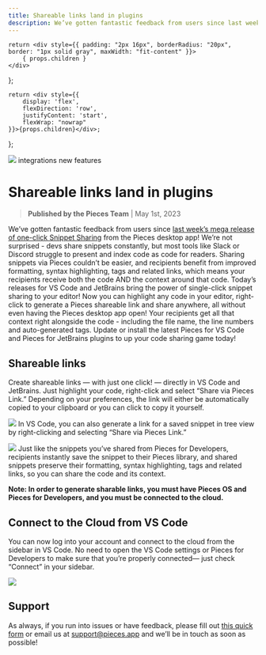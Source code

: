 ```yaml
---
title: Shareable links land in plugins
description: We’ve gotten fantastic feedback from users since last week’s mega release of one-click Snippet Sharing from the Pieces desktop app!
---
```


    return <div style={{ padding: "2px 16px", borderRadius: "20px", border: "1px solid gray", maxWidth: "fit-content" }}>
        { props.children }
    </div>
};

    return <div style={{
        display: 'flex',
        flexDirection: 'row',
        justifyContent: 'start',
        flexWrap: "nowrap"
    }}>{props.children}</div>;
};

<link rel="canonical" href="https://code.pieces.app/updates/shareable-links-land-in-plugins" />

![](https://uploads-ssl.webflow.com/6143afec68f555387049efb3/630d822a169f6c0cf925c7cf_ezgif_com-gif-maker52_5c23b41552baee68e901a3b40ce3eb37_2000.png)
<GridFlexRow><Tag>integrations</Tag> <Tag>new features</Tag></GridFlexRow>

# Shareable links land in plugins
> **Published by the Pieces Team** | May 1st, 2023

We’ve gotten fantastic feedback from users since <a href="https://updates.pieces.app/announcements/1-6-0-share-snippets-with-one-click" target="_blank" rel="noopener noreferrer">last week’s mega release of one-click Snippet Sharing</a> from the Pieces desktop app!
We’re not surprised - devs share snippets constantly, but most tools like Slack or Discord struggle to present and index code as code for readers. Sharing snippets via Pieces couldn’t be easier, and recipients benefit from improved formatting, syntax highlighting, tags and related links, which means your recipients receive both the code AND the context around that code.
Today’s releases for VS Code and JetBrains bring the power of single-click snippet sharing to your editor! Now you can highlight any code in your editor, right-click to generate a Pieces shareable link and share anywhere, all without even having the Pieces desktop app open! Your recipients get all that context right alongside the code - including the file name, the line numbers and auto-generated tags.
Update or install the latest Pieces for VS Code and Pieces for JetBrains plugins to up your code sharing game today!

## Shareable links
Create shareable links — with just one click! — directly in VS Code and JetBrains. Just highlight your code, right-click and select “Share via Pieces Link.” Depending on your preferences, the link will either be automatically copied to your clipboard or you can click to copy it yourself.

![](https://uploads-ssl.webflow.com/6143afec68f555387049efb3/630d822b169f6c080d25c7d2_1uif2t8o8fu4j8oqaa2hhmv8t74n_ae4a6fcec382d36124677977040768f8.gif)
In VS Code, you can also generate a link for a saved snippet in tree view by right-clicking and selecting “Share via Pieces Link.”

![](https://uploads-ssl.webflow.com/6143afec68f555387049efb3/630d822b169f6c63a525c7d0_9k6bx82a9fstxpy0jjn94k0vok5v_68c6d422cb88995a3b655b1d5d754d09.gif)
Just like the snippets you’ve shared from Pieces for Developers, recipients instantly save the snippet to their Pieces library, and shared snippets preserve their formatting, syntax highlighting, tags and related links, so you can share the code and its context.

**Note: In order to generate sharable links, you must have Pieces OS and Pieces for Developers, and you must be connected to the cloud.**

## Connect to the Cloud from VS Code
You can now log into your account and connect to the cloud from the sidebar in VS Code. No need to open the VS Code settings or Pieces for Developers to make sure that you’re properly connected— just check “Connect” in your sidebar.

![](https://uploads-ssl.webflow.com/6143afec68f555387049efb3/630d822b169f6cac8525c7d1_ezgif_com-gif-maker51_ecd9831d8e4e9aaf5403f46269153855_800.png)

## Support
As always, if you run into issues or have feedback, please fill out <a href="https://getpieces.typeform.com/to/mCjBSIjF" target="_blank" rel="noopener noreferrer">this quick form</a> or email us at <a href="mailto:support@pieces.app" target="_blank" rel="noopener noreferrer">support@pieces.app</a> and we’ll be in touch as soon as possible!